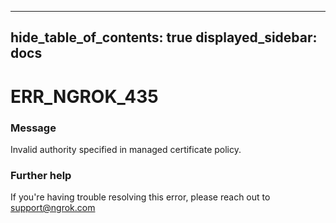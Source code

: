 

---
hide_table_of_contents: true
displayed_sidebar: docs
---


# ERR_NGROK_435

### Message
Invalid authority specified in managed certificate policy.

<ErrorDetails />



### Further help
If you're having trouble resolving this error, please reach out to [support@ngrok.com](mailto:support@ngrok.com?subject=Help%20with%20ERR_NGROK_435)

